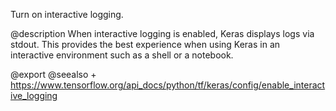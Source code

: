 Turn on interactive logging.

@description
When interactive logging is enabled, Keras displays logs via stdout.
This provides the best experience when using Keras in an interactive
environment such as a shell or a notebook.

@export
@seealso
+ <https://www.tensorflow.org/api_docs/python/tf/keras/config/enable_interactive_logging>
